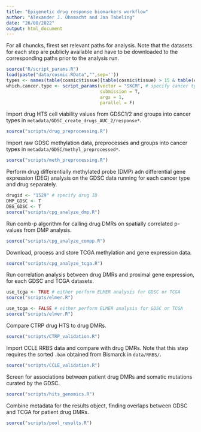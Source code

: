 ```yaml
---
title: "Epigenetic drug response biomarkers workflow"
author: "Alexander J. Ohnmacht and Jan Tabeling"
date: "26/08/2022"
output: html_document
---
```


For all chuncks, firest set relevant paths for analysis. Note that the datasets for each step are publicly available and have to be downloaded to the corresponding paths prior to the analysis run.
```r
source("R/script_params.R")
load(paste("data/cosmic.RData","",sep=''))
types <- names(table(cosmic$tissue)[table(cosmic$tissue) > 15 & table(cosmic$tissue) < 100])
which.cancer.type <- script_params(vector = "SKCM", # specify cancer type
                                   submission = T, 
                                   args = 1, 
                                   parallel = F)
```

Import drug HTS cell viability values from GDSC1/2 and groups into cancer types in `metadata/GDSC_create_drugs_AUC_2/response*`.
```r
source("scripts/drug_preprocessing.R")
```

Import raw GDSC methylation data, preprocesses and groups into cancer types in `metadata/GDSC/methyl_preprocessed*`.
```r
source("scripts/meth_preprocessing.R")
```

Perform drug differentially methylated probe (DMP) adn differential gene expression (DEG) analysis on the GDSC data running for each cancer type and drug separately.
```r
drugid <- "1529" # specify drug ID
DMP_GDSC <- T
DEG_GDSC <- T
source("scripts/cpg_analyze_dmp.R")
```

Run comb-p algorithm for calling drug DMRs on spatially correlated p-values from DMP analysis.
```r
source("scripts/cpg_analyze_compp.R")
```

Download, process and store TCGA methylation and gene expression data.
```r
source("scripts/cpg_analyze_tcga.R")
```

Run correlation analysis between drug DMRs and proximal gene expression, for each GDSC and TCGA datasets.
```r
use_tcga <- TRUE # either perform ELMER analysis for GDSC or TCGA
source("scripts/elmer.R")

use_tcga <- FALSE # either perform ELMER analysis for GDSC or TCGA
source("scripts/elmer.R")
```

Compare CTRP drug HTS to drug DMRs.
```r
source("scripts/CTRP_validation.R")
```

Import CCLE RRBS data and compare with drug DMRs. Note that this step requires the sorted `.bam` obtained from Bismarck in `data/RRBS/`.
```r
source("scripts/CCLE_validation.R")
```

Screen for associations between patient drug DMRs and somatic mutations curated by the GDSC.
```r
source("scripts/hits_genomics.R")
```

Combine metadata for the results object, finding overlaps between GDSC and TCGA for patient drug DMRs.
```r
source("scripts/pool_results.R")
```

